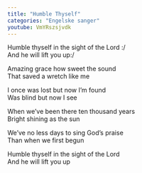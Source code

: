 ```yaml
---
title: "Humble Thyself"
categories: "Engelske sanger"
youtube: VmYRszsjvdk
---
```


Humble thyself in the sight of the Lord :/  
And he will lift you up:/

Amazing grace how sweet the sound  
That saved a wretch like me

I once was lost but now I'm found  
Was blind but now I see

When we've been there ten thousand years  
Bright shining as the sun

We've no less days to sing God's praise  
Than when we first begun

Humble thyself in the sight of the Lord  
And he will lift you up
